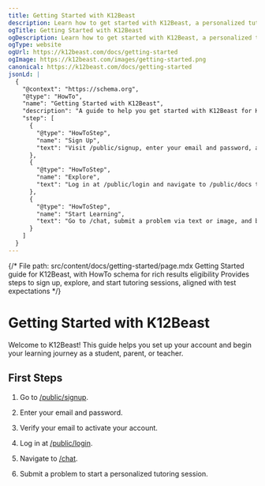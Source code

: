 ```yaml
---
title: Getting Started with K12Beast
description: Learn how to get started with K12Beast, a personalized tutoring app for K12 students.
ogTitle: Getting Started with K12Beast
ogDescription: Learn how to get started with K12Beast, a personalized tutoring app for K12 students.
ogType: website
ogUrl: https://k12beast.com/docs/getting-started
ogImage: https://k12beast.com/images/getting-started.png
canonical: https://k12beast.com/docs/getting-started
jsonLd: |
  {
    "@context": "https://schema.org",
    "@type": "HowTo",
    "name": "Getting Started with K12Beast",
    "description": "A guide to help you get started with K12Beast for K-12 education.",
    "step": [
      {
        "@type": "HowToStep",
        "name": "Sign Up",
        "text": "Visit /public/signup, enter your email and password, and verify your account via the confirmation email."
      },
      {
        "@type": "HowToStep",
        "name": "Explore",
        "text": "Log in at /public/login and navigate to /public/docs to explore guides for students, parents, and teachers."
      },
      {
        "@type": "HowToStep",
        "name": "Start Learning",
        "text": "Go to /chat, submit a problem via text or image, and begin an AI-guided tutoring session."
      }
    ]
  }
---
```


{/*
  File path: src/content/docs/getting-started/page.mdx
  Getting Started guide for K12Beast, with HowTo schema for rich results eligibility
  Provides steps to sign up, explore, and start tutoring sessions, aligned with test expectations
*/}

# Getting Started with K12Beast

Welcome to K12Beast! This guide helps you set up your account and begin your learning journey as a student, parent, or teacher.

## First Steps

1. Go to [/public/signup](/public/signup).
2. Enter your email and password.
3. Verify your email to activate your account.

4. Log in at [/public/login](/public/login).
5. Navigate to [/chat](/chat).
6. Submit a problem to start a personalized tutoring session.